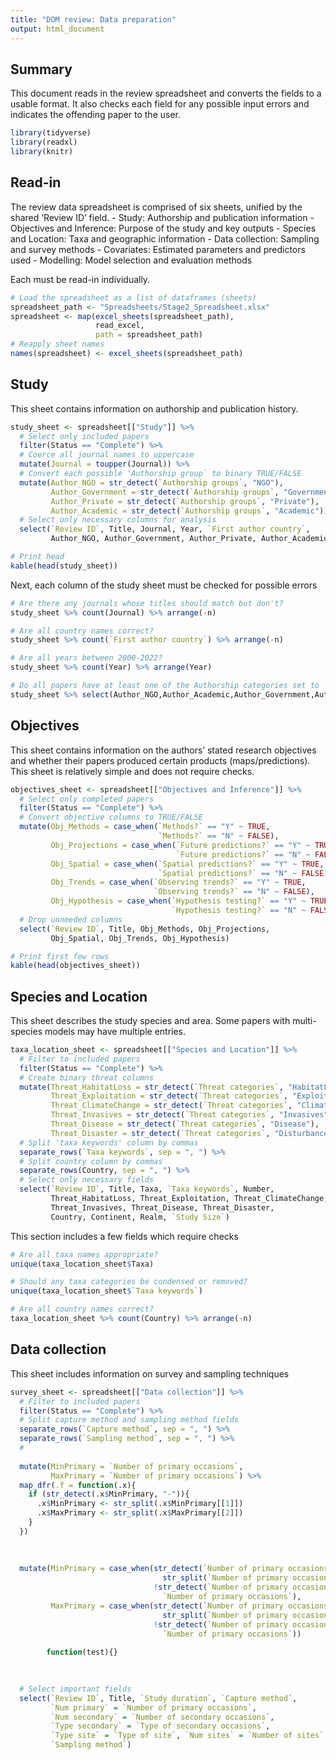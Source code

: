 ```yaml
---
title: "DOM review: Data preparation"
output: html_document
---
```


## Summary

This document reads in the review spreadsheet and converts the fields to a usable format. It also checks each field for any possible input errors and indicates the offending paper to the user.

```r
library(tidyverse)
library(readxl)
library(knitr)
```

## Read-in
The review data spreadsheet is comprised of six sheets, unified by the shared 'Review ID' field.
- Study: Authorship and publication information
- Objectives and Inference: Purpose of the study and key outputs
- Species and Location: Taxa and geographic information
- Data collection: Sampling and survey methods
- Covariates: Estimated parameters and predictors used
- Modelling: Model selection and evaluation methods

Each must be read-in individually.
```r
# Load the spreadsheet as a list of dataframes (sheets)
spreadsheet_path <- "Spreadsheets/Stage2_Spreadsheet.xlsx"
spreadsheet <- map(excel_sheets(spreadsheet_path),
                   read_excel,
                   path = spreadsheet_path)
# Reapply sheet names
names(spreadsheet) <- excel_sheets(spreadsheet_path)
```


## Study
This sheet contains information on authorship and publication history.
```r
study_sheet <- spreadsheet[["Study"]] %>%
  # Select only included papers
  filter(Status == "Complete") %>%
  # Coerce all journal names to uppercase
  mutate(Journal = toupper(Journal)) %>%
  # Convert each possible 'Authorship group` to binary TRUE/FALSE
  mutate(Author_NGO = str_detect(`Authorship groups`, "NGO"),
         Author_Government = str_detect(`Authorship groups`, "Government"),
         Author_Private = str_detect(`Authorship groups`, "Private"),
         Author_Academic = str_detect(`Authorship groups`, "Academic")) %>%
  # Select only necessary columns for analysis
  select(`Review ID`, Title, Journal, Year, `First author country`, 
         Author_NGO, Author_Government, Author_Private, Author_Academic, `Authorship groups`)

# Print head
kable(head(study_sheet))
```

Next, each column of the study sheet must be checked for possible errors
```r
# Are there any journals whose titles should match but don't?
study_sheet %>% count(Journal) %>% arrange(-n)

# Are all country names correct?
study_sheet %>% count(`First author country`) %>% arrange(-n)

# Are all years between 2000-2022?
study_sheet %>% count(Year) %>% arrange(Year)

# Do all papers have at least one of the Authorship categories set to 'True'?
study_sheet %>% select(Author_NGO,Author_Academic,Author_Government,Author_Private)
```


## Objectives 
This sheet contains information on the authors' stated research objectives and whether their papers produced certain products (maps/predictions). This sheet is relatively simple and does not require checks.
```r
objectives_sheet <- spreadsheet[["Objectives and Inference"]] %>%
  # Select only completed papers
  filter(Status == "Complete") %>%
  # Convert objective columns to TRUE/FALSE
  mutate(Obj_Methods = case_when(`Methods?` == "Y" ~ TRUE,
                                 `Methods?` == "N" ~ FALSE),
         Obj_Projections = case_when(`Future predictions?` == "Y" ~ TRUE,
                                     `Future predictions?` == "N" ~ FALSE),
         Obj_Spatial = case_when(`Spatial predictions?` == "Y" ~ TRUE,
                                 `Spatial predictions?` == "N" ~ FALSE),
         Obj_Trends = case_when(`Observing trends?` == "Y" ~ TRUE,
                                `Observing trends?` == "N" ~ FALSE),
         Obj_Hypothesis = case_when(`Hypothesis testing?` == "Y" ~ TRUE,
                                    `Hypothesis testing?` == "N" ~ FALSE)) %>%
  # Drop unneeded columns
  select(`Review ID`, Title, Obj_Methods, Obj_Projections, 
         Obj_Spatial, Obj_Trends, Obj_Hypothesis)

# Print first few rows
kable(head(objectives_sheet))
```


## Species and Location
This sheet describes the study species and area. Some papers with multi-species models may have multiple entries.
```r
taxa_location_sheet <- spreadsheet[["Species and Location"]] %>%
  # Filter to included papers
  filter(Status == "Complete") %>%
  # Create binary threat columns
  mutate(Threat_HabitatLoss = str_detect(`Threat categories`, "HabitatLoss"),
         Threat_Exploitation = str_detect(`Threat categories`, "Exploitation"),
         Threat_ClimateChange = str_detect(`Threat categories`, "ClimateChange"),
         Threat_Invasives = str_detect(`Threat categories`, "Invasives"),
         Threat_Disease = str_detect(`Threat categories`, "Disease"),
         Threat_Disaster = str_detect(`Threat categories`, "Disturbance")) %>%
  # Split 'taxa keywords' column by commas
  separate_rows(`Taxa keywords`, sep = ", ") %>%
  # Split country column by commas
  separate_rows(Country, sep = ", ") %>%
  # Select only necessary fields
  select(`Review ID`, Title, Taxa, `Taxa keywords`, Number, 
         Threat_HabitatLoss, Threat_Exploitation, Threat_ClimateChange,
         Threat_Invasives, Threat_Disease, Threat_Disaster,
         Country, Continent, Realm, `Study Size`)
```

This section includes a few fields which require checks
```r
# Are all taxa names appropriate?
unique(taxa_location_sheet$Taxa)

# Should any taxa categories be condensed or removed?
unique(taxa_location_sheet$`Taxa keywords`)

# Are all country names correct?
taxa_location_sheet %>% count(Country) %>% arrange(-n)
```


## Data collection
This sheet includes information on survey and sampling techniques
```r
survey_sheet <- spreadsheet[["Data collection"]] %>%
  # Filter to included papers
  filter(Status == "Complete") %>% 
  # Split capture method and sampling method fields
  separate_rows(`Capture method`, sep = ", ") %>%
  separate_rows(`Sampling method`, sep = ", ") %>%
  # 
  
  mutate(MinPrimary = `Number of primary occasions`,
         MaxPrimary = `Number of primary occasions`) %>%
  map_dfr(.f = function(.x){
    if (str_detect(.x$MinPrimary, "-")){
      .x$MinPrimary <- str_split(.x$MinPrimary[[1]])
      .x$MaxPrimary <- str_split(.x$MaxPrimary[[2]])
    }
  })
  
  
  
  mutate(MinPrimary = case_when(str_detect(`Number of primary occasions`, "-") ~
                                  str_split(`Number of primary occasions`, "-")[[1]],
                                !str_detect(`Number of primary occasions`, "-") ~
                                  `Number of primary occasions`),
         MaxPrimary = case_when(str_detect(`Number of primary occasions`, "-") ~
                                  str_split(`Number of primary occasions`, "-")[[2]],
                                !str_detect(`Number of primary occasions`, "-") ~
                                  `Number of primary occasions`))
                                
        function(test){}
  
  

  # Select important fields
  select(`Review ID`, Title, `Study duration`, `Capture method`, 
         `Num primary` = `Number of primary occasions`,
         `Num secondary` = `Number of secondary occasions`,
         `Type secondary` = `Type of secondary occasions`,
         `Type site` = `Type of site`, `Num sites` = `Number of sites`,
         `Sampling method`)
  



```






























